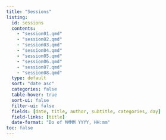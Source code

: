 ```yaml
---
title: "Sessions"
listing:
  id: sessions
  contents:
    - "session01.qmd"
    - "session02.qmd"
    - "session03.qmd"
    - "session04.qmd"
    - "session05.qmd"
    - "session06.qmd"
    - "session07.qmd"
    - "session08.qmd"
  type: default
  sort: "date asc"
  categories: false
  table-hover: true
  sort-ui: false
  filter-ui: false
  fields: [date, title, author, subtitle, categories, day]
  field-links: [title]
  date-format: "Do of MMMM YYYY, HH:mm"
toc: false
---
```


::: {#sessions}
:::